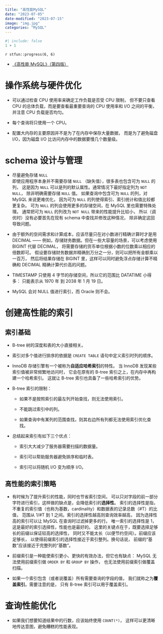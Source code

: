 ```yaml
---
title: "高性能MySQL"
date: "2023-07-05"
date-modified: "2023-07-15"
image: "img.jpg"
categories: "MySQL"
---
```


```r
#| include: false
1 + 1
```

::: {.callout-note title='Progress'}
`r stfun::progress(6, 6)`
:::

::: {.callout-tip title="Learning Source"}
- [《高性能 MySQL》（第四版）](https://book.douban.com/subject/36096578/)
:::

# 操作系统与硬件优化

- 可以通过检查 CPU 使用率来确定工作负载是否受 CPU 限制，
但不要只查看 CPU 的总体负载，而是要查看最重要查询的 CPU 使用率和 I/O 之间的平衡，
并注意 CPU 负载是否均匀。

- 每个查询将只使用一个 CPU。

- 配置大内存的主要原因并不是为了在内存中保存大量数据，
而是为了避免磁盘 I/O，因为磁盘 I/O 比访问内存中的数据要慢几个数量级。

# schema 设计与管理

- 尽量避免存储 `NULL`  
即使应用程序本身并不需要存储 `NULL` （缺失值），很多表也包含可为 `NULL` 的列，
这是因为 `NULL` 可以是列的默认属性。通常情况下最好指定列为 `NOT NULL`，
除非明确需要存储 `NULL` 值。
如果查询中包含可为 `NULL` 的列，对 MySQL 来说更难优化，
因为可为 `NULL` 的列使得索引、索引统计和值比较都更复杂。
可为 `NULL` 的列会使用更多的存储空间，在 MySQL 里也需要特殊处理。
通常把可为 `NULL` 的列改为 `NOT NULL` 带来的性能提升比较小，
所以（调优时）没有必要首先在现有 schema 中查找并修改这种情况，
除非确定这回导致问题。

- 由于额外的空间需求和计算成本，应该尽量只在对小数进行精确计算时才是用 DECIMAL ——
例如，存储财务数据。但在一些大容量的场景，可以考虑使用 BIGINT 代替 DECIMAL，
将需要存储的货币单位根据小数的位数乘以相应的倍数即可。
假设要存储财务数据并精确到万分之一分，则可以把所有金额乘以一百万，
然后将结果存储在 BIGINT 里，这样可以同时避免浮点存储计算不精确和
DECIMAL 精确计算代价高的问题。

- TIMESTAMP 只使用 4 字节的存储空间，所以它的范围比 DATATIME 小得多：
只能表示从 1970 年 到 2038 年 1 月 19 日。

- MySQL 会对 NULL 值进行索引，而 Oracle 则不会。

# 创建高性能的索引

## 索引基础

- B-tree 树的深度和表的大小直接相关。

- 索引对多个值进行排序的依据是 `CREATE TABLE` 语句中定义索引时列的顺序。

- InnoDB 存储引擎有一个被称为**自适应哈希索引**的特性。
当 InnoDB 发现某些索引值被非常频繁地访问时，
它会在原有的 B-tree 索引之上，在内存中再构建一个哈希索引。
这就让 B-tree 索引也具备了一些哈希索引的优势。

- B-tree 索引的限制：

    - 如果不是按照索引的最左列开始查找，则无法使用索引。
    
    - 不能跳过索引中的列。
    
    - 如果查询中有某列的范围查找，则其右边所有列都无法使用索引优化查找。
  
- 总结起来索引有如下三个优点：

    - 索引大大减少了服务器需要扫描的数据量。
    
    - 索引可以帮助服务器避免排序和临时表。
    
    - 索引可以将随机 I/O 变为顺序 I/O。
  
## 高性能的索引策略

- 有时候为了提升索引的性能，同时也节省索引空间，
可以只对字段的前一部分字符进行索引，这样做的缺点是，会降低索引的**选择性**。
索引的选择性是指，
不重复的索引值（也称为基数，cardinality）和数据表的记录总数（#T）的比值，
范围从 1/#T 到 1 之间。索引的选择性越高则查询效率越高，
因为选择性高的索引可以让 MySQL 在查询时过滤掉更多的行。
唯一索引的选择性是 1，这是最好的索引选择性，性能也是最好的。
这里的关键点在于，既要选择足够长的前缀以保证较高的选择性，
同时又不能太长（以便节约空间）。前缀应该足够长，
以使得前缀索引的选择性接近于索引整列。换句话说，
前缀的“基数”应该接近于完整列的“基数”。

- 前缀索引是一种能使索引更小、更快的有效办法，但它也有缺点：
MySQL 无法使用前缀索引做 `ORDER BY` 和 `GROUP BY` 操作，
也无法使用前缀索引做覆盖扫描。

- 如果一个索引包含（或者说覆盖）所有需要查询的字段的值，
我们就称之为**覆盖索引**。需要注意的是，
只有 B-tree 索引可以用于覆盖索引。

# 查询性能优化

- <p>如果我们想要知道结果中的行数，应该始终使用 `COUNT(*)`，
这样可以更清晰地传达意图，避免糟糕的性能表现。</p>
